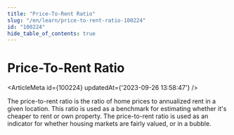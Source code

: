 ```yaml
---
title: "Price-To-Rent Ratio"
slug: "/en/learn/price-to-rent-ratio-100224"
id: "100224"
hide_table_of_contents: true
---
```



# Price-To-Rent Ratio

<ArticleMeta id={100224} updatedAt={'2023-09-26 13:58:47'} />
<div className='border-solid border-b border-t-0 my-4 border-[var(--ifm-color-gray-300)]' />

The price-to-rent ratio is the ratio of home prices to annualized rent in a given location. This ratio is used as a benchmark for estimating whether it's cheaper to rent or own property. The price-to-rent ratio is used as an indicator for whether housing markets are fairly valued, or in a bubble.
